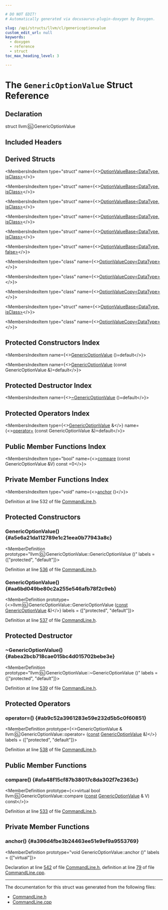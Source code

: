 ```yaml
---

# DO NOT EDIT!
# Automatically generated via docusaurus-plugin-doxygen by Doxygen.

slug: /api/structs/llvm/cl/genericoptionvalue
custom_edit_url: null
keywords:
  - doxygen
  - reference
  - struct
toc_max_heading_level: 3

---
```





# The `GenericOptionValue` Struct Reference

<DoxygenPage pluginConfig={pluginConfig}>



## Declaration

<CodeBlock>struct llvm::cl::GenericOptionValue</CodeBlock>

## Included Headers

<IncludesList>
<IncludesListItem
  filePath="llvm/Support/CommandLine.h"
  permalink="/docs/api/files/include/include/llvm/include/llvm/support/commandline-h"
  isLocal="true" />
</IncludesList>

## Derived Structs

<MembersIndex>

<MembersIndexItem
  type="struct"
  name={<><a href="/docs/api/structs/llvm/cl/optionvaluebase">OptionValueBase&lt;DataType, isClass&gt;</a></>}>
</MembersIndexItem>

<MembersIndexItem
  type="struct"
  name={<><a href="/docs/api/structs/llvm/cl/optionvaluebase">OptionValueBase&lt;DataType, isClass&gt;</a></>}>
</MembersIndexItem>

<MembersIndexItem
  type="struct"
  name={<><a href="/docs/api/structs/llvm/cl/optionvaluebase">OptionValueBase&lt;DataType, isClass&gt;</a></>}>
</MembersIndexItem>

<MembersIndexItem
  type="struct"
  name={<><a href="/docs/api/structs/llvm/cl/optionvaluebase">OptionValueBase&lt;DataType, isClass&gt;</a></>}>
</MembersIndexItem>

<MembersIndexItem
  type="struct"
  name={<><a href="/docs/api/structs/llvm/cl/optionvaluebase">OptionValueBase&lt;DataType, isClass&gt;</a></>}>
</MembersIndexItem>

<MembersIndexItem
  type="struct"
  name={<><a href="/docs/api/structs/llvm/cl/optionvaluebase-cfdc035c6036c2cb22a74f01ed25c01c">OptionValueBase&lt;DataType, false&gt;</a></>}>
</MembersIndexItem>

<MembersIndexItem
  type="class"
  name={<><a href="/docs/api/classes/llvm/cl/optionvaluecopy">OptionValueCopy&lt;DataType&gt;</a></>}>
</MembersIndexItem>

<MembersIndexItem
  type="class"
  name={<><a href="/docs/api/classes/llvm/cl/optionvaluecopy">OptionValueCopy&lt;DataType&gt;</a></>}>
</MembersIndexItem>

<MembersIndexItem
  type="class"
  name={<><a href="/docs/api/classes/llvm/cl/optionvaluecopy">OptionValueCopy&lt;DataType&gt;</a></>}>
</MembersIndexItem>

<MembersIndexItem
  type="struct"
  name={<><a href="/docs/api/structs/llvm/cl/optionvaluebase">OptionValueBase&lt;DataType, isClass&gt;</a></>}>
</MembersIndexItem>

<MembersIndexItem
  type="class"
  name={<><a href="/docs/api/classes/llvm/cl/optionvaluecopy">OptionValueCopy&lt;DataType&gt;</a></>}>
</MembersIndexItem>

</MembersIndex>

## Protected Constructors Index

<MembersIndex>

<MembersIndexItem
  name={<><a href="#a5e6a21da112789e1c21eea0b77943a8c">GenericOptionValue</a> ()=default</>}>
</MembersIndexItem>

<MembersIndexItem
  name={<><a href="#aa6bd049be80c2a255e546afb78f2c9eb">GenericOptionValue</a> (const GenericOptionValue &amp;)=default</>}>
</MembersIndexItem>

</MembersIndex>

## Protected Destructor Index

<MembersIndex>

<MembersIndexItem
  name={<><a href="#abea2bcb718cae015bc4d015702bebe3e">~GenericOptionValue</a> ()=default</>}>
</MembersIndexItem>

</MembersIndex>

## Protected Operators Index

<MembersIndex>

<MembersIndexItem
  type={<><a href="/docs/api/structs/llvm/cl/genericoptionvalue">GenericOptionValue</a> &amp;</>}
  name={<><a href="#ab9c52a3961283e59e232d5b5c0f60851">operator=</a> (const GenericOptionValue &amp;)=default</>}>
</MembersIndexItem>

</MembersIndex>

## Public Member Functions Index

<MembersIndex>

<MembersIndexItem
  type="bool"
  name={<><a href="#afa48f15cf87b38017c8da302f7e2363c">compare</a> (const GenericOptionValue &amp;V) const =0</>}>
</MembersIndexItem>

</MembersIndex>

## Private Member Functions Index

<MembersIndex>

<MembersIndexItem
  type="void"
  name={<><a href="#a396d4fbe3b24463ee51e9ef9a9553769">anchor</a> ()</>}>
</MembersIndexItem>

</MembersIndex>


Definition at line 532 of file <a href="/docs/api/files/include/include/llvm/include/llvm/support/commandline-h">CommandLine.h</a>.

<SectionDefinition>

## Protected Constructors

### GenericOptionValue() {#a5e6a21da112789e1c21eea0b77943a8c}

<MemberDefinition
  prototype="llvm::cl::GenericOptionValue::GenericOptionValue ()"
  labels = {["protected", "default"]}>

Definition at line <a href="/docs/api/files/include/include/llvm/include/llvm/support/commandline-h/#l00536">536</a> of file <a href="/docs/api/files/include/include/llvm/include/llvm/support/commandline-h">CommandLine.h</a>.
</MemberDefinition>

### GenericOptionValue() {#aa6bd049be80c2a255e546afb78f2c9eb}

<MemberDefinition
  prototype={<>llvm::cl::GenericOptionValue::GenericOptionValue (<a href="/docs/api/files/lib/lib/target/lib/target/aarch64/aarch64promoteconstant-cpp/#a90f8350fecae261c25be85d38b451bff">const</a> <a href="/docs/api/structs/llvm/cl/genericoptionvalue">GenericOptionValue</a> &amp;)</>}
  labels = {["protected", "default"]}>

Definition at line <a href="/docs/api/files/include/include/llvm/include/llvm/support/commandline-h/#l00537">537</a> of file <a href="/docs/api/files/include/include/llvm/include/llvm/support/commandline-h">CommandLine.h</a>.
</MemberDefinition>

</SectionDefinition>

<SectionDefinition>

## Protected Destructor

### ~GenericOptionValue() {#abea2bcb718cae015bc4d015702bebe3e}

<MemberDefinition
  prototype="llvm::cl::GenericOptionValue::~GenericOptionValue ()"
  labels = {["protected", "default"]}>

Definition at line <a href="/docs/api/files/include/include/llvm/include/llvm/support/commandline-h/#l00539">539</a> of file <a href="/docs/api/files/include/include/llvm/include/llvm/support/commandline-h">CommandLine.h</a>.
</MemberDefinition>

</SectionDefinition>

<SectionDefinition>

## Protected Operators

### operator=() {#ab9c52a3961283e59e232d5b5c0f60851}

<MemberDefinition
  prototype={<>GenericOptionValue &amp; llvm::cl::GenericOptionValue::operator= (<a href="/docs/api/files/lib/lib/target/lib/target/aarch64/aarch64promoteconstant-cpp/#a90f8350fecae261c25be85d38b451bff">const</a> <a href="/docs/api/structs/llvm/cl/genericoptionvalue">GenericOptionValue</a> &amp;)</>}
  labels = {["protected", "default"]}>

Definition at line <a href="/docs/api/files/include/include/llvm/include/llvm/support/commandline-h/#l00538">538</a> of file <a href="/docs/api/files/include/include/llvm/include/llvm/support/commandline-h">CommandLine.h</a>.
</MemberDefinition>

</SectionDefinition>

<SectionDefinition>

## Public Member Functions

### compare() {#afa48f15cf87b38017c8da302f7e2363c}

<MemberDefinition
  prototype={<>virtual bool llvm::cl::GenericOptionValue::compare (<a href="/docs/api/files/lib/lib/target/lib/target/aarch64/aarch64promoteconstant-cpp/#a90f8350fecae261c25be85d38b451bff">const</a> <a href="/docs/api/structs/llvm/cl/genericoptionvalue">GenericOptionValue</a> &amp; V) const</>}>

Definition at line <a href="/docs/api/files/include/include/llvm/include/llvm/support/commandline-h/#l00533">533</a> of file <a href="/docs/api/files/include/include/llvm/include/llvm/support/commandline-h">CommandLine.h</a>.
</MemberDefinition>

</SectionDefinition>

<SectionDefinition>

## Private Member Functions

### anchor() {#a396d4fbe3b24463ee51e9ef9a9553769}

<MemberDefinition
  prototype="void GenericOptionValue::anchor ()"
  labels = {["virtual"]}>

Declaration at line <a href="/docs/api/files/include/include/llvm/include/llvm/support/commandline-h/#l00542">542</a> of file <a href="/docs/api/files/include/include/llvm/include/llvm/support/commandline-h">CommandLine.h</a>, definition at line <a href="/docs/api/files/lib/lib/support/commandline-cpp/#l00079">79</a> of file <a href="/docs/api/files/lib/lib/support/commandline-cpp">CommandLine.cpp</a>.
</MemberDefinition>

</SectionDefinition>

<hr/>

The documentation for this struct was generated from the following files:

<ul>
<li><a href="/docs/api/files/include/include/llvm/include/llvm/support/commandline-h">CommandLine.h</a></li>
<li><a href="/docs/api/files/lib/lib/support/commandline-cpp">CommandLine.cpp</a></li>
</ul>

</DoxygenPage>
